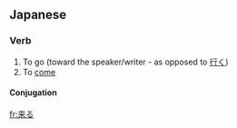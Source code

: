 ==Japanese==
{{ja-kanjitab|来}}

===Verb===
{{ja-verb|kk|type=3|hira=くる|rom=kuru}}
#To go (toward the speaker/writer - as opposed to [[行く]])
#To [[come]]

==== Conjugation ====
{{ja-kuru|||}}
[[fr:来る]]